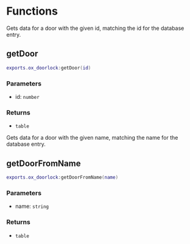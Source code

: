 # Functions

Gets data for a door with the given id, matching the id for the database entry.

## getDoor

```lua
exports.ox_doorlock:getDoor(id)
```

### Parameters

- id: `number`

### Returns

- `table`

Gets data for a door with the given name, matching the name for the database entry.

## getDoorFromName

```lua
exports.ox_doorlock:getDoorFromName(name)
```

### Parameters

- name: `string`

### Returns

- `table`
